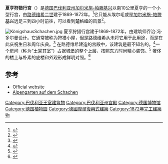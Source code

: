 {{Infobox building
| name = 夏亨狩猎行宫
| image = Königshaus am Schachen 2004.jpg
| building_type =狩猎小屋
| architectural_style =木构架
| location = [[巴伐利亚|巴伐利亚]]
| location_country = [[德国|德国]]
| coordinates = {{coord|47|25|10.91|N|11|6|45.31|E|type:landmark_scale:2000|display=inline,title}}
| completion_date = {{Start date|1869 - 1872}}
| floor_count = 2
| architect =乔治·冯·多尔曼
| url = {{url|http://www.schloesser.bayern.de/deutsch/schloss/objekte/schachen.htm}}
}} 
'''夏亨狩猎行宫'''（{{lang-de|Königshaus am Schachen}}）是[[德国|德国]][[巴伐利亚州|巴伐利亚州]][[加尔米施-帕滕基兴|加尔米施-帕滕基兴]]以南10公里夏亨的一个小型行宫，由[[路德维希二世|路德维希二世]]建于1869-1872年。<ref>{{Citation|last=|first=|title=Alle bayerischen Museen auf einen Blick|url=http://www.museen-in-bayern.de/inhalt/museum_334.html|accessdate=2007-10-29|deadurl=yes|archiveurl=https://web.archive.org/web/20110716021559/http://www.museen-in-bayern.de/inhalt/museum_334.html|archivedate=2011年7月16日|df=}}</ref>它只能从埃尔毛或是[[加尔米施-帕滕基兴|加尔米施-帕滕基兴]]远足三到四小时前往，可以看到[[楚格峰|楚格峰]]的风景<ref>{{Citation|last= |first= |title=Tourismus und Wirtshaftsinformationen |url=http://www.allgaeu-abc.de/koenigshaus_schachen.html |accessdate=2007-10-29 |deadurl=yes |archiveurl=https://web.archive.org/web/20070211230627/http://www.allgaeu-abc.de/koenigshaus_schachen.html |archivedate=2007-02-11 }}</ref>。

[[File:KönigshausSchachen.jpg|left]]
夏亨狩猎行宫建于1869-1872年，由建筑师乔治·冯·多尔曼设计。它通常被称为狩猎小屋，但是路德维希从未将它用于此用途，而是在此庆祝生日和周年庆典。<ref>{{Citation |last= |first= |title=Wanderung in GAP - Königshaus am Schachen |url=http://www.wanderung-gap.de/Wanderungen/HausSchachen.html |accessdate=2007-10-29 |archive-date=2007-08-30 |archive-url=https://web.archive.org/web/20070830122241/http://www.wanderung-gap.de/Wanderungen/HausSchachen.html |dead-url=no }}</ref> 在路德维希建造的宫殿中，该建筑是最不知名的。<ref>{{Citation |author=Andrea Schulte-Peevers |title=Bavaria |publisher=[[Lonely_Planet|Lonely Planet]] |year=2002 |pages=273 |isbn=1-74059-013-9}}</ref>一个房间（称为“土耳其室”）占据城堡的整个上层，按照[[东方|东方]]时尚精心装饰。<ref>{{Citation |last= |first= |title=Königshaus am Schachen |url=http://www.schloesser.bayern.de/deutsch/schloss/objekte/schachen.htm |accessdate=2007-10-29 |archive-date=2007-08-10 |archive-url=https://web.archive.org/web/20070810163334/http://www.schloesser.bayern.de/deutsch/schloss/objekte/schachen.htm |dead-url=no }}</ref> 奢侈的楼上与朴素的底楼和外观形成鲜明对照。<ref>{{Citation|last=|first=|title=Das Schachenschloß - Königshaus am Schachen|url=http://www.schachenhaus.de/Inhalt/schachenschloss.htm|accessdate=2007-10-29|deadurl=yes|archiveurl=https://web.archive.org/web/20080213145626/http://www.schachenhaus.de/Inhalt/schachenschloss.htm|archivedate=2008-02-13}}</ref>

==参考==
{{reflist}}
*[http://www.schloesser.bayern.de/deutsch/schloss/objekte/schachen.htm Official website] {{Wayback|url=http://www.schloesser.bayern.de/deutsch/schloss/objekte/schachen.htm |date=20161018051012 }}
*[http://www.botmuc.de/alpen/alpen0.html Alpengarten auf dem Schachen] {{Wayback|url=http://www.botmuc.de/alpen/alpen0.html |date=20090408211302 }}

{{路德维希二世 (巴伐利亚)的建筑}}

[[Category:巴伐利亚王室建筑物|Category:巴伐利亚王室建筑物]]
[[Category:巴伐利亚州宫殿|Category:巴伐利亚州宫殿]]
[[Category:德国博物馆|Category:德国博物馆]]
[[Category:德国植物园|Category:德国植物园]]
[[Category:德國摩爾復興式建築|Category:德國摩爾復興式建築]]
[[Category:1872年完工建築物|Category:1872年完工建築物]]